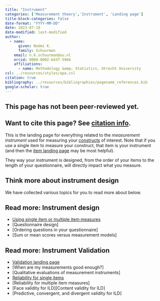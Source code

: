 ```yaml
---
title: "Instrument"
categories: ['Measurement theory','Instrument', 'Landing page']
title-block-categories: false
date-format: "YYYY-MM-DD"
date: 2023-07-18
date-modified: last-modified
author:
  - name:
      given: Noémi K.
      family: Schuurman
    email: n.k.schuurman@uu.nl
    orcid: 0000-0002-6437-5966
    affiliations:
      - name: Methodology &amp; Statistics, Utrecht University
csl: ../resources/styles/apa.csl
citation: true
bibliography: ../resources/bibliographies/pagename_references.bib
google-scholar: true
---
```


::: callout-caution
## This page has not been peer-reviewed yet.
:::

::: callout-note
## Want to cite this page? See [citation info](instrument.html#citation).
:::

This is the landing page for everything related to the <i> measurement instrument </i> used for measuring your [constructs](../your-study/constructs.qmd) of interest. Note that if you use a single item to measure your construct, that item is your instrument (and then the [item landing page](item.qmd) may be most helpful).

They way your instrument is designed, from the order of your items to the length of your questionnaire, will directly impact what you measure. 

## Think more about instrument design

We have collected various topics for you to read more about below.

::: {.callout-note collapse="false"}

## Read more: Instrument design

-   [Using single item or multiple item measures](instrument/single-item-multiple-item-measures.qmd)
-   [Questionnaire design]
-   [Ordering questions in your questionnaire]
-   [Sum or mean scores versus measurement models]


:::

::: {.callout-note collapse="false"}

## Read more: Instrument Validation
-   [Validation landing page](validation.qmd)
-   [When are my measurements good enough?]
-   [Qualitative evaluations of measurement instruments]
-   [Reliability for single items](validation/reliability-single-item-measures.qmd)
-   [Reliability for multiple item measures]
-   [Face validity for ILD][Content validity for ILD]
-   [Predictive, convergent, and divergent validity for ILD]

:::


```{=html}
<!--
# Related pages

-   [Measurement coverage, time span, & granularity.](/TScale_MeasCoverage.html)

-   [Measuring and Relating Multiple Constructs Measured at Different Timescales](/TScale_RelatingConstructs.html)

-   [Capturing Regime Switches](/TScale_Switches.html)

-   [Event-Relations in ILD Measurement](/EventRelations.html)

-   [Measurement Burst Designs]
-->
```
